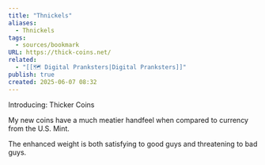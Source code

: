 ```yaml
---
title: "Thnickels"
aliases:
  - Thnickels
tags:
  - sources/bookmark
URL: https://thick-coins.net/
related:
  - "[[🗺️ Digital Pranksters|Digital Pranksters]]"
publish: true
created: 2025-06-07 08:32
---
```


Introducing: Thicker Coins

My new coins have a much meatier handfeel when compared to currency from the U.S. Mint.

The enhanced weight is both satisfying to good guys and threatening to bad guys.